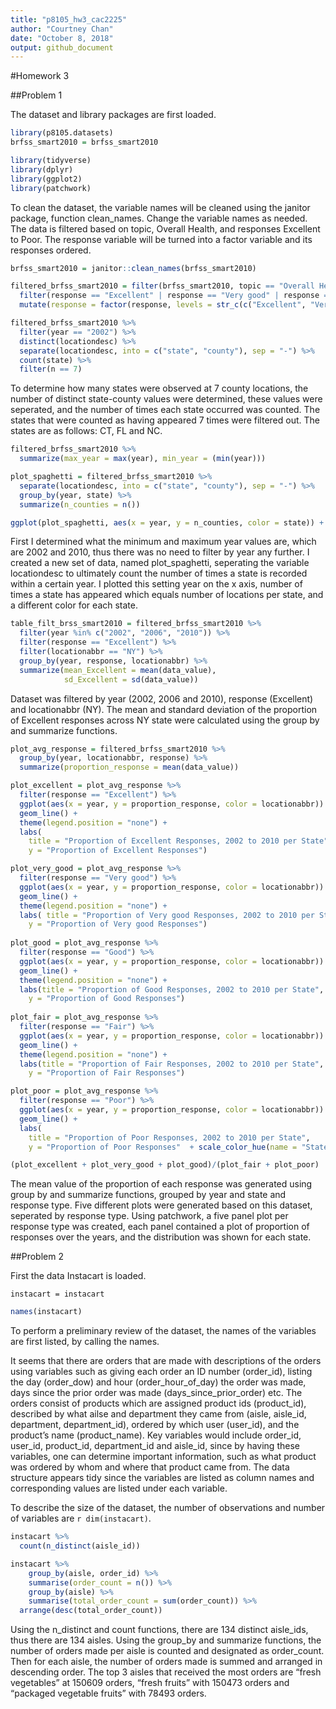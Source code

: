 ```yaml
---
title: "p8105_hw3_cac2225"
author: "Courtney Chan"
date: "October 8, 2018"
output: github_document
---
```


#Homework 3

##Problem 1

The dataset and library packages are first loaded.

```r

library(p8105.datasets)
brfss_smart2010 = brfss_smart2010

```

```r

library(tidyverse)
library(dplyr)
library(ggplot2)
library(patchwork)

```

To clean the dataset, the variable names will be cleaned using the janitor package, function clean_names. Change the variable names as needed.
The data is filtered based on topic, Overall Health, and responses Excellent to Poor. The response variable will be turned into a factor variable and its responses ordered.

```r
brfss_smart2010 = janitor::clean_names(brfss_smart2010)

filtered_brfss_smart2010 = filter(brfss_smart2010, topic == "Overall Health") %>% 
  filter(response == "Excellent" | response == "Very good" | response == "Good" | response == "Fair" | response == "Poor") %>% 
  mutate(response = factor(response, levels = str_c(c("Excellent", "Very good", "Good", "Fair", "Poor"))))

```


```r
filtered_brfss_smart2010 %>% 
  filter(year == "2002") %>% 
  distinct(locationdesc) %>% 
  separate(locationdesc, into = c("state", "county"), sep = "-") %>%   
  count(state) %>% 
  filter(n == 7)
```

To determine how many states were observed at 7 county locations, the number of distinct state-county values were determined, these values were seperated, and the number of times each state occurred was counted. The states that were counted as having appeared 7 times were filtered out.
The states are as follows: CT, FL and NC.

```r
filtered_brfss_smart2010 %>% 
  summarize(max_year = max(year), min_year = (min(year)))

plot_spaghetti = filtered_brfss_smart2010 %>% 
  separate(locationdesc, into = c("state", "county"), sep = "-") %>% 
  group_by(year, state) %>% 
  summarize(n_counties = n())

ggplot(plot_spaghetti, aes(x = year, y = n_counties, color = state)) + geom_line()
```

First I determined what the minimum and maximum year values are, which are 2002 and 2010, thus there was no need to filter by year any further. I created a new set of data, named plot_spaghetti, seperating the variable locationdesc to ultimately count the number of times a state is recorded within a certain year. I plotted this setting year on the x axis, number of times a state has appeared which equals number of locations per state, and a different color for each state.

```r
table_filt_brss_smart2010 = filtered_brfss_smart2010 %>% 
  filter(year %in% c("2002", "2006", "2010")) %>% 
  filter(response == "Excellent") %>% 
  filter(locationabbr == "NY") %>% 
  group_by(year, response, locationabbr) %>% 
  summarize(mean_Excellent = mean(data_value),
            sd_Excellent = sd(data_value))
```  

Dataset was filtered by year (2002, 2006 and 2010), response (Excellent) and locationabbr (NY). The mean and standard deviation of the proportion of Excellent responses across NY state were calculated using the group by and summarize functions.

```r

plot_avg_response = filtered_brfss_smart2010 %>% 
  group_by(year, locationabbr, response) %>% 
  summarize(proportion_response = mean(data_value))

plot_excellent = plot_avg_response %>% 
  filter(response == "Excellent") %>% 
  ggplot(aes(x = year, y = proportion_response, color = locationabbr)) + 
  geom_line() + 
  theme(legend.position = "none") + 
  labs(
    title = "Proportion of Excellent Responses, 2002 to 2010 per State",
    y = "Proportion of Excellent Responses")

plot_very_good = plot_avg_response %>% 
  filter(response == "Very good") %>% 
  ggplot(aes(x = year, y = proportion_response, color = locationabbr)) + 
  geom_line() + 
  theme(legend.position = "none") + 
  labs( title = "Proportion of Very good Responses, 2002 to 2010 per State",
    y = "Proportion of Very good Responses")
  
plot_good = plot_avg_response %>% 
  filter(response == "Good") %>% 
  ggplot(aes(x = year, y = proportion_response, color = locationabbr)) + 
  geom_line() + 
  theme(legend.position = "none") + 
  labs(title = "Proportion of Good Responses, 2002 to 2010 per State",
    y = "Proportion of Good Responses")
  
plot_fair = plot_avg_response %>% 
  filter(response == "Fair") %>% 
  ggplot(aes(x = year, y = proportion_response, color = locationabbr)) + 
  geom_line() + 
  theme(legend.position = "none") + 
  labs(title = "Proportion of Fair Responses, 2002 to 2010 per State",
    y = "Proportion of Fair Responses")

plot_poor = plot_avg_response %>% 
  filter(response == "Poor") %>% 
  ggplot(aes(x = year, y = proportion_response, color = locationabbr)) + 
  geom_line() + 
  labs(
    title = "Proportion of Poor Responses, 2002 to 2010 per State",
    y = "Proportion of Poor Responses"  + scale_color_hue(name = "State"))

(plot_excellent + plot_very_good + plot_good)/(plot_fair + plot_poor)

```

The mean value of the proportion of each response was generated using group by and summarize functions, grouped by year and state and response type. Five different plots were generated based on this dataset, seperated by response type. Using patchwork, a five panel plot per response type was created, each panel contained a plot of proportion of responses over the years, and the distribution was shown for each state.

##Problem 2

First the data Instacart is loaded.

```rloading

instacart = instacart

```

```r

names(instacart)

```

To perform a preliminary review of the dataset, the names of the variables are first listed, by calling the names.

It seems that there are orders that are made with descriptions of the orders using variables such as giving each order an ID number (order_id), listing the day (order_dow) and hour (order_hour_of_day) the order was made, days since the prior order was made (days_since_prior_order) etc. The orders consist of products which are assigned product ids (product_id), described by what ailse and department they came from (aisle, aisle_id, department, department_id), ordered by which user (user_id), and the product's name (product_name). Key variables would include order_id, user_id, product_id, department_id and aisle_id, since by having these variables, one can determine important information, such as what product was ordered by whom and where that product came from. The data structure appears tidy since the variables are listed as column names and corresponding values are listed under each variable.

To describe the size of the dataset, the number of observations and number of variables are `r dim(instacart)`.

```r

instacart %>% 
  count(n_distinct(aisle_id))

instacart %>% 
    group_by(aisle, order_id) %>%  
    summarise(order_count = n()) %>% 
    group_by(aisle) %>% 
    summarise(total_order_count = sum(order_count)) %>% 
  arrange(desc(total_order_count))

```

Using the n_distinct and count functions, there are 134 distinct aisle_ids, thus there are 134 aisles. Using the group_by and summarize functions, the number of orders made per aisle is counted and designated as order_count. Then for each aisle, the number of orders made is summed and arranged in descending order. The top 3 aisles that received the most orders are "fresh vegetables" at 150609 orders, "fresh fruits" with 150473 orders and "packaged vegetable fruits" with 78493 orders.